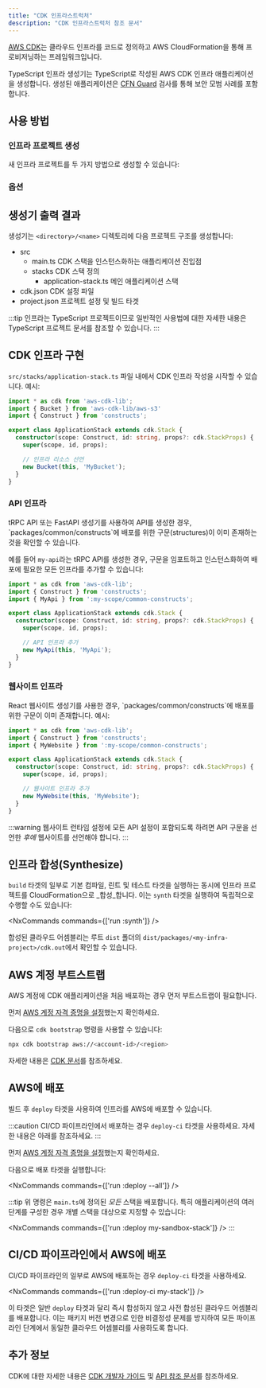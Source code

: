 ```yaml
---
title: "CDK 인프라스트럭처"
description: "CDK 인프라스트럭처 참조 문서"
---
```





[AWS CDK](https://docs.aws.amazon.com/cdk/v2/guide/home.html)는 클라우드 인프라를 코드로 정의하고 AWS CloudFormation을 통해 프로비저닝하는 프레임워크입니다.

TypeScript 인프라 생성기는 TypeScript로 작성된 AWS CDK 인프라 애플리케이션을 생성합니다. 생성된 애플리케이션은 [CFN Guard](https://docs.aws.amazon.com/cfn-guard/latest/ug/what-is-guard.html) 검사를 통해 보안 모범 사례를 포함합니다.

## 사용 방법

### 인프라 프로젝트 생성

새 인프라 프로젝트를 두 가지 방법으로 생성할 수 있습니다:

<RunGenerator generator="ts#infra" />

### 옵션

<GeneratorParameters generator="ts#infra" />

## 생성기 출력 결과

생성기는 `<directory>/<name>` 디렉토리에 다음 프로젝트 구조를 생성합니다:

<FileTree>

  - src
    - main.ts CDK 스택을 인스턴스화하는 애플리케이션 진입점
    - stacks CDK 스택 정의
      - application-stack.ts 메인 애플리케이션 스택
  - cdk.json CDK 설정 파일
  - project.json 프로젝트 설정 및 빌드 타겟

</FileTree>

:::tip
인프라는 TypeScript 프로젝트이므로 일반적인 사용법에 대한 자세한 내용은 <Link path="guides/typescript-project">TypeScript 프로젝트 문서</Link>를 참조할 수 있습니다.
:::

## CDK 인프라 구현

`src/stacks/application-stack.ts` 파일 내에서 CDK 인프라 작성을 시작할 수 있습니다. 예시:

```ts title="src/stacks/application-stack.ts" {9-10}
import * as cdk from 'aws-cdk-lib';
import { Bucket } from 'aws-cdk-lib/aws-s3'
import { Construct } from 'constructs';

export class ApplicationStack extends cdk.Stack {
  constructor(scope: Construct, id: string, props?: cdk.StackProps) {
    super(scope, id, props);

    // 인프라 리소스 선언
    new Bucket(this, 'MyBucket');
  }
}
```

### API 인프라

<Link path="guides/trpc">tRPC API</Link> 또는 <Link path="guides/fastapi">FastAPI</Link> 생성기를 사용하여 API를 생성한 경우, `packages/common/constructs`에 배포를 위한 구문(structures)이 이미 존재하는 것을 확인할 수 있습니다.

예를 들어 `my-api`라는 tRPC API를 생성한 경우, 구문을 임포트하고 인스턴스화하여 배포에 필요한 모든 인프라를 추가할 수 있습니다:

```ts title="src/stacks/application-stack.ts" {3, 9-10}
import * as cdk from 'aws-cdk-lib';
import { Construct } from 'constructs';
import { MyApi } from ':my-scope/common-constructs';

export class ApplicationStack extends cdk.Stack {
  constructor(scope: Construct, id: string, props?: cdk.StackProps) {
    super(scope, id, props);

    // API 인프라 추가
    new MyApi(this, 'MyApi');
  }
}
```

### 웹사이트 인프라

<Link path="guides/react-website">React 웹사이트</Link> 생성기를 사용한 경우, `packages/common/constructs`에 배포를 위한 구문이 이미 존재합니다. 예시:

```ts title="src/stacks/application-stack.ts" {3, 9-10}
import * as cdk from 'aws-cdk-lib';
import { Construct } from 'constructs';
import { MyWebsite } from ':my-scope/common-constructs';

export class ApplicationStack extends cdk.Stack {
  constructor(scope: Construct, id: string, props?: cdk.StackProps) {
    super(scope, id, props);

    // 웹사이트 인프라 추가
    new MyWebsite(this, 'MyWebsite');
  }
}
```

:::warning
웹사이트 <Link path="guides/react-website#runtime-configuration">런타임 설정</Link>에 모든 API 설정이 포함되도록 하려면 API 구문을 선언한 _후에_ 웹사이트를 선언해야 합니다.
:::

## 인프라 합성(Synthesize)

`build` 타겟의 일부로 <Link path="guides/typescript-project#building">기본 컴파일, 린트 및 테스트 타겟</Link>을 실행하는 동시에 인프라 프로젝트를 CloudFormation으로 _합성_합니다. 이는 `synth` 타겟을 실행하여 독립적으로 수행할 수도 있습니다:

<NxCommands commands={['run <my-infra>:synth']} />

합성된 클라우드 어셈블리는 루트 `dist` 폴더의 `dist/packages/<my-infra-project>/cdk.out`에서 확인할 수 있습니다.

## AWS 계정 부트스트랩

AWS 계정에 CDK 애플리케이션을 처음 배포하는 경우 먼저 부트스트랩이 필요합니다.

먼저 [AWS 계정 자격 증명을 설정](https://docs.aws.amazon.com/sdkref/latest/guide/access.html)했는지 확인하세요.

다음으로 `cdk bootstrap` 명령을 사용할 수 있습니다:

```bash
npx cdk bootstrap aws://<account-id>/<region>
```

자세한 내용은 [CDK 문서](https://docs.aws.amazon.com/cdk/v2/guide/bootstrapping-env.html)를 참조하세요.

## AWS에 배포

빌드 후 `deploy` 타겟을 사용하여 인프라를 AWS에 배포할 수 있습니다.

:::caution
CI/CD 파이프라인에서 배포하는 경우 `deploy-ci` 타겟을 사용하세요. 자세한 내용은 아래를 참조하세요.
:::

먼저 [AWS 계정 자격 증명을 설정](https://docs.aws.amazon.com/sdkref/latest/guide/access.html)했는지 확인하세요.

다음으로 배포 타겟을 실행합니다:

<NxCommands commands={['run <my-infra>:deploy --all']} />

:::tip
위 명령은 `main.ts`에 정의된 _모든_ 스택을 배포합니다. 특히 애플리케이션의 여러 단계를 구성한 경우 개별 스택을 대상으로 지정할 수 있습니다:

<NxCommands commands={['run <my-infra>:deploy my-sandbox-stack']} />
:::

## CI/CD 파이프라인에서 AWS에 배포

CI/CD 파이프라인의 일부로 AWS에 배포하는 경우 `deploy-ci` 타겟을 사용하세요.

<NxCommands commands={['run <my-infra>:deploy-ci my-stack']} />

이 타겟은 일반 `deploy` 타겟과 달리 즉시 합성하지 않고 사전 합성된 클라우드 어셈블리를 배포합니다. 이는 패키지 버전 변경으로 인한 비결정성 문제를 방지하여 모든 파이프라인 단계에서 동일한 클라우드 어셈블리를 사용하도록 합니다.

## 추가 정보

CDK에 대한 자세한 내용은 [CDK 개발자 가이드](https://docs.aws.amazon.com/cdk/v2/guide/core_concepts.html) 및 [API 참조 문서](https://docs.aws.amazon.com/cdk/api/v2/docs/aws-construct-library.html)를 참조하세요.